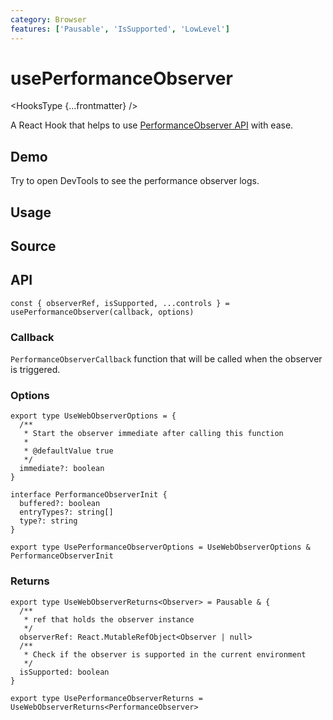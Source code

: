 ```yaml
---
category: Browser
features: ['Pausable', 'IsSupported', 'LowLevel']
---
```


# usePerformanceObserver


<HooksType {...frontmatter} />

A React Hook that helps to use [PerformanceObserver API](https://developer.mozilla.org/en-US/docs/Web/API/PerformanceObserver) with ease.

## Demo

Try to open DevTools to see the performance observer logs.


<App />

## Usage



## Source


<Source />

## API

```tsx
const { observerRef, isSupported, ...controls } = usePerformanceObserver(callback, options)
```

### Callback

`PerformanceObserverCallback` function that will be called when the observer is triggered.

### Options

```tsx
export type UseWebObserverOptions = {
  /**
   * Start the observer immediate after calling this function
   *
   * @defaultValue true
   */
  immediate?: boolean
}

interface PerformanceObserverInit {
  buffered?: boolean
  entryTypes?: string[]
  type?: string
}

export type UsePerformanceObserverOptions = UseWebObserverOptions & PerformanceObserverInit
```

### Returns


<Tip type="pausable" />

```tsx
export type UseWebObserverReturns<Observer> = Pausable & {
  /**
   * ref that holds the observer instance
   */
  observerRef: React.MutableRefObject<Observer | null>
  /**
   * Check if the observer is supported in the current environment
   */
  isSupported: boolean
}

export type UsePerformanceObserverReturns = UseWebObserverReturns<PerformanceObserver>
```
